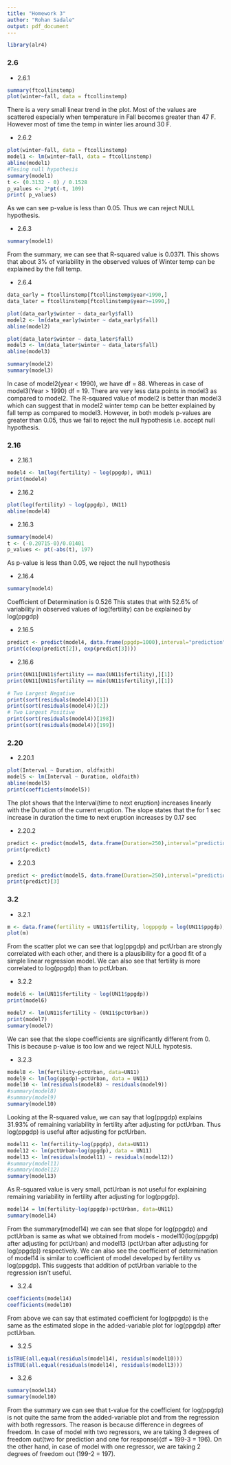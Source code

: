 ```yaml
---
title: "Homework 3"
author: "Rohan Sadale"
output: pdf_document
---
```



```r
library(alr4)
```

### 2.6

+ 2.6.1
```r
summary(ftcollinstemp)
plot(winter~fall, data = ftcollinstemp)
```

There is a very small linear trend in the plot. Most of the values are scattered especially when temperature in Fall becomes greater than 47 F. However most of time the temp in winter lies around 30 F.

+ 2.6.2

```r
plot(winter~fall, data = ftcollinstemp)
model1 <- lm(winter~fall, data = ftcollinstemp)
abline(model1)
#Tesing null hypothesis
summary(model1)
t <- (0.3132 - 0) / 0.1528
p_values <- 2*pt(-t, 109)
print( p_values)
```

As we can see p-value is less than 0.05. Thus we can reject NULL hypothesis.

+ 2.6.3

```r
summary(model1)
```

From the summary, we can see that R-squared value is 0.0371. This shows that about 3% of variability in the observed values of Winter temp can be explained by the fall temp.

+ 2.6.4

```r
data_early = ftcollinstemp[ftcollinstemp$year<1990,]
data_later = ftcollinstemp[ftcollinstemp$year>=1990,]

plot(data_early$winter ~ data_early$fall)
model2 <- lm(data_early$winter ~ data_early$fall)
abline(model2)

plot(data_later$winter ~ data_later$fall)
model3 <- lm(data_later$winter ~ data_later$fall)
abline(model3)

summary(model2)
summary(model3)
```

In case of model2(year < 1990), we have df = 88. Whereas in case of model3(Year > 1990) df = 19. There are very less data points in model3 as compared to model2. The R-squared value of model2 is better than model3 which can suggest that in model2 winter temp can be better explained by fall temp as compared to model3. However, in both models p-values are greater than 0.05, thus we fail to reject the null hypothesis i.e. accept null hypothesis.


### 2.16


+ 2.16.1

```r
model4 <- lm(log(fertility) ~ log(ppgdp), UN11) 
print(model4)
```


+ 2.16.2

```r
plot(log(fertility) ~ log(ppgdp), UN11) 
abline(model4)
```

+ 2.16.3

```r
summary(model4)
t <- (-0.20715-0)/0.01401
p_values <- pt(-abs(t), 197)
```

As p-value is less than 0.05, we reject the null hypothesis

+ 2.16.4

```r
summary(model4)
```

Coefficient of Determination is 0.526
This states that with 52.6% of variability in observed values of log(fertility) can be explained by log(ppgdp)

+ 2.16.5

```r
predict <- predict(model4, data.frame(ppgdp=1000),interval="prediction",level=0.95)
print(c(exp(predict[2]), exp(predict[3])))
```

+ 2.16.6
```r
print(UN11[UN11$fertility == max(UN11$fertility),][1])
print(UN11[UN11$fertility == min(UN11$fertility),][1])

# Two Largest Negative
print(sort(residuals(model4))[1])
print(sort(residuals(model4))[2])
# Two Largest Positive
print(sort(residuals(model4))[198])
print(sort(residuals(model4))[199])

```


### 2.20

+ 2.20.1
```r
plot(Interval ~ Duration, oldfaith)
model5 <- lm(Interval ~ Duration, oldfaith)
abline(model5)
print(coefficients(model5))
```

The plot shows that the Interval(time to next eruption) increases linearly with the Duration of the current eruption. The slope states that the for 1 sec increase in duration the time to next eruption increases by 0.17 sec

+ 2.20.2

```r
predict <- predict(model5, data.frame(Duration=250),interval="prediction",level=0.95)
print(predict)
```

+ 2.20.3

```r
predict <- predict(model5, data.frame(Duration=250),interval="prediction",level=0.90)
print(predict)[3]
```


### 3.2

+ 3.2.1

```r
m <- data.frame(fertility = UN11$fertility, logppgdp = log(UN11$ppgdp), pctUrban = UN11$pctUrban)
plot(m)
```

From the scatter plot we can see that log(ppgdp) and pctUrban are strongly correlated with each other, and there is a plausibility for a good fit of a simple linear regression model. We can also see that fertility is more correlated to log(ppgdp) than to pctUrban.

+ 3.2.2

```r
model6 <- lm(UN11$fertility ~ log(UN11$ppgdp))
print(model6) 

model7 <- lm(UN11$fertility ~ (UN11$pctUrban))
print(model7) 
summary(model7)
```

We can see that the slope coefficients are significantly different from 0. This is because p-value is too low and we reject NULL hypotesis.


+ 3.2.3

```r
model8 <- lm(fertility~pctUrban, data=UN11)
model9 <- lm(log(ppgdp)~pctUrban, data = UN11)
model10 <- lm(residuals(model8) ~ residuals(model9))
#summary(model8)
#summary(model9)
summary(model10)
```

Looking at the R-squared value, we can say that log(ppgdp) explains 31.93% of remaining variability in fertility after adjusting for pctUrban. Thus log(ppgdp) is useful after adjusting for pctUrban.

```r
model11 <- lm(fertility~log(ppgdp), data=UN11)
model12 <- lm(pctUrban~log(ppgdp), data = UN11)
model13 <- lm(residuals(model11) ~ residuals(model12))
#summary(model11)
#summary(model12)
summary(model13)
```

As R-squared value is very small, pctUrban is not useful for explaining remaining variability in fertility after adjusting for log(ppgdp).

```r
model14 = lm(fertility~log(ppgdp)+pctUrban, data=UN11)
summary(model14)
```

From the summary(model14) we can see that slope for log(ppgdp) and pctUrban is same as what we obtained from models - model10(log(ppgdp) after adjusting for pctUrban) and model13 (pctUrban after adjusting for log(ppgdp)) respectively. We can also see the coefficient of determination of model14 is similar to coefficient of model developed by fertility vs log(ppgdp). This suggests that addition of pctUrban variable to the regression isn't useful.


+ 3.2.4

```r
coefficients(model14)
coefficients(model10)
```

From above we can say that estimated coefficient for log(ppgdp) is the same as the estimated slope in the added-variable plot for log(ppgdp) after pctUrban.


+ 3.2.5

```r
isTRUE(all.equal(residuals(model14), residuals(model10)))
isTRUE(all.equal(residuals(model14), residuals(model13)))
```


+ 3.2.6

```r
summary(model14)
summary(model10)
```

From the summary we can see that t-value for the coefficient for log(ppgdp) is not quite the same from the added-variable plot and from the regression with both regressors. The reason is because difference in degrees of freedom. In case of model with two regressors, we are taking 3 degrees of freedom out(two for prediction and one for response)(df = 199-3 = 196). On the other hand, in case of model with one regressor, we are taking 2 degrees of freedom out (199-2 = 197). 
